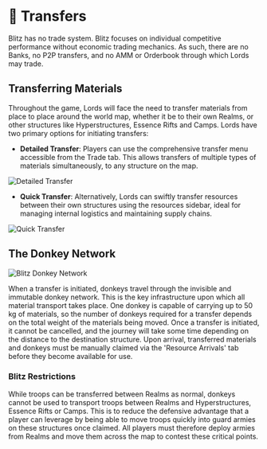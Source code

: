
# 📜 Transfers

Blitz has no trade system. Blitz focuses on individual competitive performance without economic trading mechanics. As such, 
there are no Banks, no P2P transfers, and no AMM or Orderbook through which Lords may trade.

## Transferring Materials

Throughout the game, Lords will face the need to transfer materials from place to place around the world map, whether it be 
to their own Realms, or other structures like Hyperstructures, Essence Rifts and Camps. Lords have two primary options for 
initiating transfers:

- **Detailed Transfer**: Players can use the comprehensive transfer menu accessible from the Trade tab. This allows
  transfers of multiple types of materials simultaneously, to any structure on the map.

![Detailed Transfer](/gifs/transfer-all.gif)

- **Quick Transfer**: Alternatively, Lords can swiftly transfer resources between their own structures using the
  resources sidebar, ideal for managing internal logistics and maintaining supply chains.

![Quick Transfer](/gifs/transfer-own.gif)

## The Donkey Network

<img src="/images/covers/donkey-network.png" alt="Blitz Donkey Network" className="w-full rounded-lg my-6" />

When a transfer is initiated, donkeys travel through the invisible and immutable donkey network. This is the key infrastructure 
upon which all material transport takes place. One donkey is capable of carrying up to 50 kg of materials, so the number of donkeys 
required for a transfer depends on the total weight of the materials being moved. Once a transfer is initiated, it cannot be cancelled, 
and the journey will take some time depending on the distance to the destination structure. Upon arrival, transferred materials and 
donkeys must be manually claimed via the 'Resource Arrivals' tab before they become available for use.

### Blitz Restrictions

While troops can be transferred between Realms as normal, donkeys cannot be used to transport troops between Realms and Hyperstructures, 
Essence Rifts or Camps. This is to reduce the defensive advantage that a player can leverage by being able to move troops quickly into 
guard armies on these structures once claimed. All players must therefore deploy armies from Realms and move them across the map to contest these critical points.
